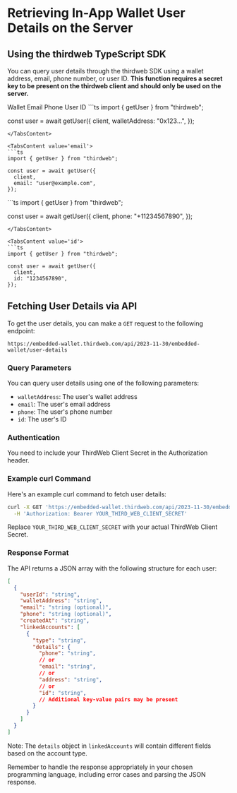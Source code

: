 
# Retrieving In-App Wallet User Details on the Server

## Using the thirdweb TypeScript SDK

You can query user details through the thirdweb SDK using a wallet address, email, phone number, or user ID. **This function requires a secret key to be present on the thirdweb client and should only be used on the server.**

<Tabs defaultValue='wallet'>
  <TabsList>
    <TabsTrigger value='wallet'>Wallet</TabsTrigger>
    <TabsTrigger value='email'>Email</TabsTrigger>
    <TabsTrigger value='phone'>Phone</TabsTrigger>
    <TabsTrigger value='id'>User ID</TabsTrigger>
  </TabsList>

<TabsContent value='wallet'>
```ts
import { getUser } from "thirdweb";

const user = await getUser({
  client,
  walletAddress: "0x123...",
});
```
</TabsContent>

<TabsContent value='email'>
```ts
import { getUser } from "thirdweb";

const user = await getUser({
  client,
  email: "user@example.com",
});
```
</TabsContent>

<TabsContent value='phone'>
```ts
import { getUser } from "thirdweb";

const user = await getUser({
  client,
  phone: "+11234567890",
});
```
</TabsContent>

<TabsContent value='id'>
```ts
import { getUser } from "thirdweb";

const user = await getUser({
  client,
  id: "1234567890",
});
```
</TabsContent>

</Tabs>

## Fetching User Details via API

To get the user details, you can make a `GET` request to the following endpoint:

```
https://embedded-wallet.thirdweb.com/api/2023-11-30/embedded-wallet/user-details
```

### Query Parameters

You can query user details using one of the following parameters:

- `walletAddress`: The user's wallet address
- `email`: The user's email address
- `phone`: The user's phone number
- `id`: The user's ID

### Authentication

You need to include your ThirdWeb Client Secret in the Authorization header.

### Example curl Command

Here's an example curl command to fetch user details:

```bash
curl -X GET 'https://embedded-wallet.thirdweb.com/api/2023-11-30/embedded-wallet/user-details?queryBy=walletAddress&walletAddress=0x123456789abcdef' \
  -H 'Authorization: Bearer YOUR_THIRD_WEB_CLIENT_SECRET'
```

Replace `YOUR_THIRD_WEB_CLIENT_SECRET` with your actual ThirdWeb Client Secret.

### Response Format

The API returns a JSON array with the following structure for each user:

```json
[
  {
    "userId": "string",
    "walletAddress": "string",
    "email": "string (optional)",
    "phone": "string (optional)",
    "createdAt": "string",
    "linkedAccounts": [
      {
        "type": "string",
        "details": {
          "phone": "string",
          // or
          "email": "string",
          // or
          "address": "string",
          // or
          "id": "string",
          // Additional key-value pairs may be present
        }
      }
    ]
  }
]
```

Note: The `details` object in `linkedAccounts` will contain different fields based on the account type.

Remember to handle the response appropriately in your chosen programming language, including error cases and parsing the JSON response.
